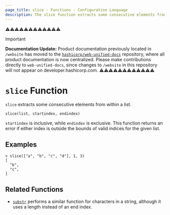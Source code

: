 ```yaml
---
page_title: slice - Functions - Configuration Language
description: The slice function extracts some consecutive elements from within a list.
---
```


⚠️⚠️⚠️⚠️⚠️⚠️⚠️⚠️⚠️⚠️⚠️⚠️
> [!IMPORTANT]  
> **Documentation Update:** Product documentation previously located in `/website` has moved to the [`hashicorp/web-unified-docs`](https://github.com/hashicorp/web-unified-docs) repository, where all product documentation is now centralized. Please make contributions directly to `web-unified-docs`, since changes to `/website` in this repository will not appear on developer.hashicorp.com.
⚠️⚠️⚠️⚠️⚠️⚠️⚠️⚠️⚠️⚠️⚠️⚠️


# `slice` Function

`slice` extracts some consecutive elements from within a list.

```hcl
slice(list, startindex, endindex)
```

`startindex` is inclusive, while `endindex` is exclusive. This function returns
an error if either index is outside the bounds of valid indices for the given
list.

## Examples

```
> slice(["a", "b", "c", "d"], 1, 3)
[
  "b",
  "c",
]
```

## Related Functions

* [`substr`](/terraform/language/functions/substr) performs a similar function for characters in a
  string, although it uses a length instead of an end index.
